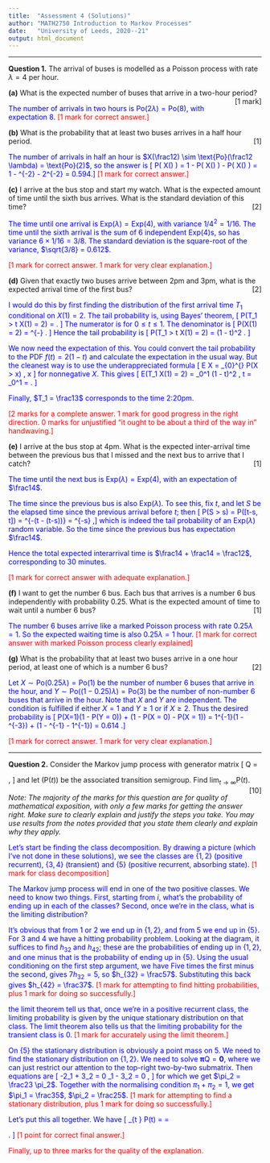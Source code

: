```yaml
---
title:  "Assessment 4 (Solutions)"
author: "MATH2750 Introduction to Markov Processes"
date:   "University of Leeds, 2020--21"
output: html_document 
---
```


***

**Question 1.** The arrival of buses is modelled as a Poisson process with rate $\lambda = 4$ per hour.

**(a)** What is the expected number of buses that arrive in a two-hour period?
[[1 mark]]{style="float:right"}


<span style="color: blue;">The number of arrivals in two hours is $\text{Po}(2\lambda) = \text{Po}(8)$, with expectation 8.</span>
<span style="color: red;">[1 mark for correct answer.]</span>


**(b)** What is the probability that at least two buses arrives in a half hour period.
[[1]]{style="float:right"}

<span style="color: blue;">The number of arrivals in half an hour is $X(\frac12) \sim \text{Po}(\frac12 \lambda) = \text{Po}(2)$, so the answer is
\[ \mathbb P\big( X(\tfrac12) \geq 2\big) = 1 - \mathbb P\big( X(\tfrac12) \geq 0\big) - \mathbb P\big( X(\tfrac12) \geq 1\big) = 1 - \mathrm{e}^{-2} - 2\mathrm{e}^{-2} = 0.594.\]
</span>
<span style="color: red;">[1 mark for correct answer.]</span>

**(c)** I arrive at the bus stop and start my watch. What is the expected amount
of time until the sixth bus arrives. What is the standard deviation of this
time? [[2]]{style="float:right"}

<span style="color: blue;">The time until one arrival is $\mathrm{Exp}(\lambda) = \mathrm{Exp}(4)$, with variance $1/4^2 = 1/16$. The time until the sixth arrival is the sum of 6 independent $\mathrm{Exp}(4)$s, so has variance $6 \times 1/16 = 3/8$. The standard deviation is the square-root of the variance, $\sqrt{3/8} = 0.612$.
</span>

<span style="color: red;">[1 mark for correct answer. 1 mark for very clear explanation.]</span>

**(d)** Given that exactly two buses arrive between 2pm and 3pm, what is the
expected arrival time of the first bus? [[2]]{style="float:right"}

<span style="color: blue;">I would do this by first finding the distribution of the first arrival time $T_1$ conditional on $X(1) = 2$. The tail probability is, using Bayes' theorem,
\[ \mathbb P\big(T_1 > t \mid X(1) = 2\big)
  = \frac{\mathbb P(T_1 > t) \mathbb P(X(1) = 2 \mid T_1 > t)}{\mathbb P(X(1) = 2)} . \]
The numerator is
\begin{align*}
  \mathbb P(T_1 > t) \mathbb P\big(X(1) = 2 \mid T_1 > t\big)
  &= \mathrm{e}^{-\lambda t} \times \mathbb P\big( \text{two arrivals in }[t, 1] \big) \\
  &= \mathrm{e}^{-\lambda t} \times \mathrm{e}^{-\lambda (1 - t)} \frac{(\lambda(1-t))^2}{2} \\
  &= \mathrm{e}^{-\lambda} \frac{\lambda^2}{2} (1 - t)^2 ,
\end{align*}
for $0 \leq t \leq 1$.
The denominator is
\[ \mathbb P\big(X(1) = 2\big) = \mathrm{e}^{-\lambda} \frac{\lambda^2}{2} . \]
Hence the tail probability is 
\[ \mathbb P\big(T_1 > t \mid X(1) = 2\big) = (1 - t)^2 . \]</span>

<span style="color: blue;">We now need the expectation of this. You could convert the tail probability to the PDF $f(t) = 2(1-t)$ and calculate the expectation in the usual way. But the cleanest way is to use the underappreciated formula
\[ \mathbb E X = \int_{0}^{\infty} \mathbb P(X > x) \, \mathrm{d}x  \]
for nonnegative $X$. This gives
\[ \mathbb E\big(T_1 \mid X(1) = 2\big) = \int_0^1 (1 - t)^2 \, \mathrm{d}t = \bigg[ -\tfrac13(1-t)^3\bigg]_0^1 = \tfrac13 . \]</span>

<span style="color: blue;">Finally, $T_1 = \frac13$ corresponds to the time 2:20pm.</span>

<span style="color: red;">[2 marks for a complete answer. 1 mark for good progress in the right direction. 0 marks for unjustified "it ought to be about a third of the way in" handwaving.]</span>




**(e)** I arrive at the bus stop at 4pm. What is the expected inter-arrival time
between the previous bus that I missed and the next bus to arrive that I
catch? [[1]]{style="float:right"}

<span style="color: blue;">The time until the next bus is $\mathrm{Exp}(\lambda) = \mathrm{Exp}(4)$, with an expectation of $\frac14$.</span>

<span style="color: blue;">The time since the previous bus is also $\mathrm{Exp}(\lambda)$. To see this, fix $t$, and let $S$ be the elapsed time since the previous arrival before $t$; then
\[ \mathbb P(S > s) = \mathbb P(\text{no arrival in }[t-s, t]) = \mathrm{e}^{-\lambda(t - (t-s))} =  \mathrm{e}^{-\lambda s} ,\]
which is indeed the tail probability of an $\mathrm{Exp}(\lambda)$ random variable. So the time since the previous bus has expectation $\frac14$.</span>

<span style="color: blue;">Hence the total expected interarrival time is $\frac14 + \frac14 = \frac12$, corresponding to 30 minutes.</span>

<span style="color: red;">[1 mark for correct answer with adequate explanation.]</span>

**(f)** I want to get the number 6 bus. Each bus that arrives is a number 6 bus
independently with probability 0.25. What is the expected amount of time
to wait until a number 6 bus? [[1]]{style="float:right"}

<span style="color: blue;">The number 6 buses arrive like a marked Poisson process with rate $0.25\lambda = 1$. So the expected waiting time is also $0.25\lambda = 1$ hour.</span> <span style="color: red;">[1 mark for correct answer with marked Poisson process clearly explained]</span>

**(g)** What is the probability that at least two buses arrive in a one hour period, at least one of which is a number 6 bus? [[2]]{style="float:right"}

<span style="color: blue;">Let $X \sim \text{Po}(0.25\lambda) = \text{Po}(1)$ be the number of number 6 buses that arrive in the hour, and $Y \sim \text{Po}((1-0.25)\lambda) = \text{Po}(3)$ be the number of non-number 6 buses that arrive in the hour. Note that $X$ and $Y$ are independent.  The condition is fulfilled if either $X = 1$ and $Y \geq 1$ or if $X \geq 2$. Thus the desired probability is
\[ \mathbb P(X=1)\big(1 - \mathbb P(Y = 0)\big) + \big(1 - \mathbb P(X = 0) - \mathbb P(X = 1)\big)
  = 1\mathrm{e}^{-1}(1 - \mathrm{e}^{-3}) + (1 - \mathrm{e}^{-1} - 1\mathrm{e}^{-1}) = 0.614 .\] </span>
  
<span style="color: red;">[1 mark for correct answer. 1 mark for very clear explanation.]</span>

***

**Question 2.** Consider the Markov jump process with generator matrix
\[ \mathsf Q = \begin{pmatrix}
-2 &  2 &  0 &  0 &  0 \\
 3 & -3 &  0 &  0 &  0 \\
 0 &  1 & -2 &  1 &  0 \\
 0 &  0 &  3 & -5 &  2 \\
 0 & 0 & 0 & 0 & 0
\end{pmatrix} , \]
and let $(\mathsf P(t))$ be the associated transition semigroup. Find $\lim_{t \to \infty} \mathsf P(t)$.  [[10]]{style="float:right"}

*Note: The majority of the marks for this question are for quality of mathematical exposition, with only a few marks for getting the answer right. Make sure to clearly explain and justify the steps you take. You may use results from the notes provided that you state them clearly and explain why they apply.*

<span style="color: blue;">Let's start be finding the class decomposition. By drawing a picture (which I've not done in these solutions), we see the classes are $\{1,2\}$ (positive recurrent), $\{3, 4\}$ (transient) and $\{5\}$ (positive recurrent, absorbing state).</span> <span style="color: red;">[1 mark for class decomposition]</span>

<span style="color: blue;">The Markov jump process will end in one of the two positive classes. We need to know two things. First, starting from $i$, what's the probability of ending up in each of the classes? Second, once we're in the class, what is the limiting distribution?</span>

<span style="color: blue;">It's obvious that from 1 or 2 we end up in $\{1,2\}$, and from 5 we end up in $\{5\}$. For 3 and 4 we have a hitting probability problem. Looking at the diagram, it suffices to find $h_{32}$ and $h_{42}$; these are the probabilities of ending up in $\{1,2\}$, and one minus that is the probability of ending up in  $\{5\}$. Using the usual conditioning on the first step argument, we have
\begin{align*}
h_{32} &= \tfrac12 h_{22} + \tfrac12 h_{42} & 2h_{32} - \phantom{5}h_{42} &= 1 \\
h_{42} &= \tfrac35 h_{32} + \tfrac25 h_{52} & 3h_{32} - 5h_{42} &= 0 .
\end{align*}
Five times the first minus the second, gives $7h_{32} = 5$, so $h_{32} = \frac57$. Substituting this back gives $h_{42} = \frac37$.</span> <span style="color: red;">[1 mark for attempting to find hitting probabilities, plus 1 mark for doing so successfully.]</span>

<span style="color: blue;">the limit theorem tell us that, once we're in a positive recurrent class, the limiting probability is given by the unique stationary distribution on that class. The limit theorem also tells us that the limiting probability for the transient class is 0.</span> <span style="color: red;">[1 mark for accurately using the limit theorem.]</span>

<span style="color: blue;">On $\{5\}$ the stationary distribution is obviously a point mass on 5. We need to find the stationary distribution on $\{1,2\}$. We need to solve $\boldsymbol\pi \mathsf Q = \mathbf 0$, where we can just restrict our attention to the top-right two-by-two submatrix. Then equations are
\[ -2\pi_1 + 3\pi_2 = 0 \qquad 2\pi_1 - 3\pi_2 = 0 , \]
for which we get $\pi_2 = \frac23 \pi_2$. Together with the normalising condition $\pi_1 + \pi_2 = 1$, we get $\pi_1 = \frac35$, $\pi_2 = \frac25$.</span> <span style="color: red;">[1 mark for attempting to find a stationary distribution, plus 1 mark for doing so successfully.]</span>

<span style="color: blue;">Let's put this all together. We have
\[ \lim_{t \to \infty} \mathsf P(t) =
\begin{pmatrix} \pi_1 & \pi_2 & 0 & 0 & 0 \\
\pi_1 & \pi_2 & 0 & 0 & 0 \\
h_{32}\pi_1 & h_{32} \pi_2 & 0 & 0 & 1-h_{32} \\
h_{42}\pi_1 & h_{42} \pi_2 & 0 & 0 & 1-h_{42} \\
0 & 0 & 0 & 0 & 1 \end{pmatrix} = 
\begin{pmatrix} \frac35 & \frac25 & 0 & 0 & 0 \\
\frac35 & \frac25 & 0 & 0 & 0 \\
\frac37 & \frac27 & 0 & 0 & \frac27 \\
\frac{9}{35} & \frac{6}{35} & 0 & 0 & \frac{5}{7} \\
0 & 0 & 0 & 0 & 1 \end{pmatrix} . \]
</span> <span style="color: red;">[1 point for correct final answer.]</span>

<span style="color: red;">Finally, up to three marks for the quality of the explanation.</span>
